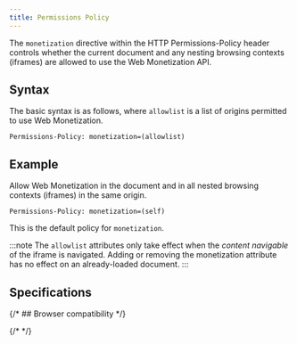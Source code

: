 ```yaml
---
title: Permissions Policy
---
```



The `monetization` directive within the HTTP <LinkOut href="https://developer.mozilla.org/en-US/docs/Web/HTTP/Headers/Permissions-Policy">Permissions-Policy</LinkOut> header controls whether the current document and any nesting browsing contexts (iframes) are allowed to use the Web Monetization API.

## Syntax

The basic syntax is as follows, where `allowlist` is a list of origins permitted to use Web Monetization.

```http
Permissions-Policy: monetization=(allowlist)
```

## Example

Allow Web Monetization in the document and in all nested browsing contexts (iframes) in the same origin.

```http
Permissions-Policy: monetization=(self)
```

This is the default policy for `monetization`.

:::note
The `allowlist` attributes only take effect when the *content navigable* of the iframe is navigated. Adding or removing the monetization attribute has no effect on an already-loaded document.
:::

## Specifications

<Specification anchor='permissions-policy' />

{/* ## Browser compatibility */}

{/* <BrowserCompat json={data} /> */}
